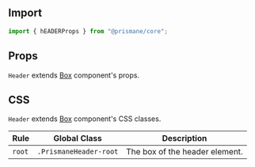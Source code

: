 ## Import

```js
import { hEADERProps } from "@prismane/core";
```

## Props

`Header` extends [Box](/docs/components-api/layout/box-api) component's props.

## CSS

`Header` extends [Box](/docs/components-api/layout/box-api) component's CSS classes.

| Rule   | Global Class           | Description                    |
| ------ | ---------------------- | ------------------------------ |
| `root` | `.PrismaneHeader-root` | The box of the header element. |
